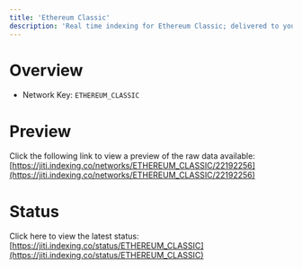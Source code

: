 ```yaml
---
title: 'Ethereum Classic'
description: 'Real time indexing for Ethereum Classic; delivered to you'
---
```


# Overview
- Network Key: `ETHEREUM_CLASSIC`

# Preview
Click the following link to view a preview of the raw data available: [https://jiti.indexing.co/networks/ETHEREUM_CLASSIC/22192256](https://jiti.indexing.co/networks/ETHEREUM_CLASSIC/22192256)

# Status
Click here to view the latest status: [https://jiti.indexing.co/status/ETHEREUM_CLASSIC](https://jiti.indexing.co/status/ETHEREUM_CLASSIC)
